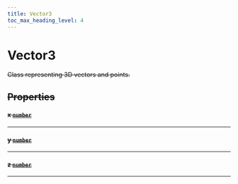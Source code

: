 ```yaml
---
title: Vector3
toc_max_heading_level: 4
---
```


# Vector3 <s generated />

Class representing 3D vectors and points.

## Properties <s generated />

#### x [`number`]( https://developer.mozilla.org/en-US/docs/Web/JavaScript/Reference/Global_Objects/Number) <s generated />

<hr class="solid" />  <s generated />

#### y [`number`]( https://developer.mozilla.org/en-US/docs/Web/JavaScript/Reference/Global_Objects/Number) <s generated />

<hr class="solid" />  <s generated />

#### z [`number`]( https://developer.mozilla.org/en-US/docs/Web/JavaScript/Reference/Global_Objects/Number) <s generated />

<hr class="solid" />  <s generated />

